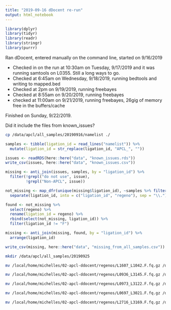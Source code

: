 ```yaml
---
title: "2019-09-16 dDocent re-run"
output: html_notebook
---
```


```r
library(dplyr)
library(tidyr)
library(readr)
library(stringr)
library(purrr)
```

Ran dDocent, entered manually on the command line, started on 9/16/2019

- Checked in on the run at 10:30am on Tuesday, 9/17/2019 and it was running samtools on L0355.  Still a long ways to go.
- Checked at 6:45am on Wednesday, 9/18/2019, running bedtools and writing to mapped.bed
- Checked at 2pm on 9/19/2019, running freebayes
- Checked at 8:55am on 9/20/2019, running freebayes
- checked at 11:00am on 9/21/2019, running freebayes, 26gig of memory free in the buffers/cache

Finished on Sunday, 9/22/2019.

Did it include the files from known_issues?

```bash
cp /data/apcl/all_samples/20190916/namelist ./
```


```r

samples <- tibble(ligation_id = read_lines("namelist")) %>% 
  mutate(ligation_id = str_replace(ligation_id, "APCL_", ""))

issues <- readRDS(here::here("data", "known_issues.rds"))
write_csv(issues, here::here("data", "known_issues.csv"))

missing <- anti_join(issues, samples, by = "ligation_id") %>% 
  filter(!grepl("do not use", issue),
         !grepl("Non-APCL", issue))

not_missing <- map_dfr(unique(missing$ligation_id), ~samples %>% filter(grepl(.x, ligation_id))) %>% 
  separate(ligation_id, into = c("ligation_id", "regeno"), sep = "\\.")

found <- not_missing %>% 
  select(regeno) %>% 
  rename(ligation_id = regeno) %>% 
  rbind(select(not_missing, ligation_id)) %>% 
  filter(ligation_id != "F")

missing <- anti_join(missing, found, by = "ligation_id") %>% 
  arrange(ligation_id)

write_csv(missing, here::here("data", "missing_from_all_samples.csv"))
```

```bash
mkdir /data/apcl/all_samples/20190925

mv /local/home/michelles/02-apcl-ddocent/regenos/L1607_L1042.F.fq.gz /data/apcl/all_samples/20190925/L1607.L1042.F.fq.gz

mv /local/home/michelles/02-apcl-ddocent/regenos/L0936_L3145.F.fq.gz /data/apcl/all_samples/20190925/L0936.L3145.F.fq.gz

mv /local/home/michelles/02-apcl-ddocent/regenos/L0973_L3122.F.fq.gz /data/apcl/all_samples/20190925/L0973.L3122.F.fq.gz

mv /local/home/michelles/02-apcl-ddocent/regenos/L0697_L3021.F.fq.gz /data/apcl/all_samples/20190925/L0697.L3021.F.fq.gz

mv /local/home/michelles/02-apcl-ddocent/regenos/L2716_L3169.F.fq.gz /data/apcl/all_samples/20190925/L2716.L3169.F.fq.gz





```

